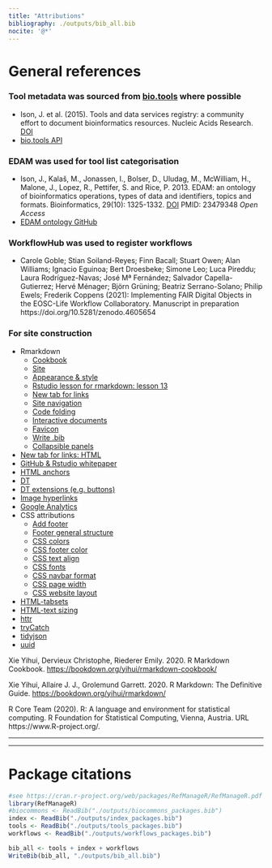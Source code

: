 ```yaml
---
title: "Attributions"
bibliography: ./outputs/bib_all.bib
nocite: '@*'
---
```


# General references 

### Tool metadata was sourced from [bio.tools](https://bio.tools/) where possible

- Ison, J. et al. (2015). Tools and data services registry: a community effort to document bioinformatics resources. Nucleic Acids Research. [DOI](https://doi.org/10.1093/nar/gkv1116)
- [bio.tools API](https://biotools.readthedocs.io/en/latest/api_reference.html)

### EDAM was used for tool list categorisation

- Ison, J., Kalaš, M., Jonassen, I., Bolser, D., Uludag, M., McWilliam, H., Malone, J., Lopez, R., Pettifer, S. and Rice, P. 2013. EDAM: an ontology of bioinformatics operations, types of data and identifiers, topics and formats. Bioinformatics, 29(10): 1325-1332. [DOI](https://doi.org/10.1093/bioinformatics/btt113) PMID: 23479348 *Open Access*
- [EDAM ontology GitHub](https://github.com/edamontology/edamontology)

### WorkflowHub was used to register workflows

- Carole Goble; Stian Soiland-Reyes; Finn Bacall; Stuart Owen; Alan Williams; Ignacio Eguinoa; Bert Droesbeke; Simone Leo; Luca Pireddu; Laura Rodríguez-Navas; José Mª Fernández; Salvador Capella-Gutierrez; Hervé Ménager; Björn Grüning; Beatriz Serrano-Solano; Philip Ewels; Frederik Coppens (2021):
Implementing FAIR Digital Objects in the EOSC-Life Workflow Collaboratory.
Manuscript in preparation https://doi.org/10.5281/zenodo.4605654

### For site construction

- Rmarkdown
     - [Cookbook](https://bookdown.org/yihui/rmarkdown-cookbook/)
     - [Site](https://bookdown.org/yihui/rmarkdown/rmarkdown-site.html)
     - [Appearance & style](https://bookdown.org/yihui/rmarkdown/html-document.html#appearance-and-style)
     - [Rstudio lesson for rmarkdown: lesson 13](https://rmarkdown.rstudio.com/lesson-13.html)
     - [New tab for links](https://community.rstudio.com/t/how-to-direct-a-link-to-another-tab-in-md-files/48737/2)
     - [Site navigation](https://bookdown.org/yihui/rmarkdown/rmarkdown-site.html#site-navigation)
     - [Code folding](https://bookdown.org/yihui/rmarkdown-cookbook/fold-show.html)
     - [Interactive documents](https://bookdown.org/yihui/rmarkdown/interactive-documents.html)
     - [Favicon](https://bookdown.org/yihui/rmarkdown-cookbook/favicon.html)
     - [Write .bib](https://bookdown.org/yihui/rmarkdown-cookbook/write-bib.html)
     - [Collapsible panels](https://stackoverflow.com/q/52576626)
- [New tab for links: HTML](https://stackoverflow.com/a/17711167)
- [GitHub & Rstudio whitepaper](https://resources.github.com/whitepapers/github-and-rstudio/)
- [HTML anchors](https://stackoverflow.com/a/7015050)
- [DT](https://rstudio.github.io/DT/)
- [DT extensions (e.g. buttons)](https://rstudio.github.io/DT/extensions.html)
- [Image hyperlinks](https://stackoverflow.com/a/42235353)
- [Google Analytics](https://stackoverflow.com/a/45169407)
- CSS attributions
     - [Add footer](https://bookdown.org/yihui/rmarkdown-cookbook/include-html.html)
     - [Footer general structure](https://github.com/rstudio/rmarkdown/issues/1761#issuecomment-574875775)
     - [CSS colors](https://www.w3schools.com/cssref/css_colors.asp)
     - [CSS footer color](https://stackoverflow.com/a/38387051)
     - [CSS text align](https://www.w3schools.com/cssref/pr_text_text-align.ASP)
     - [CSS fonts](https://stackoverflow.com/a/29298407)
     - [CSS navbar format](https://stackoverflow.com/a/62798548)
     - [CSS page width](https://stackoverflow.com/a/46564977)
     - [CSS website layout](https://www.w3schools.com/css/css_website_layout.asp)
- [HTML-tabsets](https://bookdown.org/yihui/rmarkdown-cookbook/html-tabs.html)
- [HTML-text sizing](https://stackoverflow.com/a/44906182)
- [httr](https://cran.r-project.org/web/packages/httr/vignettes/quickstart.html)
- [tryCatch](https://stackoverflow.com/questions/12193779/how-to-write-trycatch-in-r)
- [tidyjson](https://cran.r-project.org/web/packages/tidyjson/vignettes/introduction-to-tidyjson.html)
- [uuid](https://cran.r-project.org/web/packages/uuid/uuid.pdf)


Xie Yihui, Dervieux Christophe, Riederer Emily. 2020. R Markdown Cookbook. [https://bookdown.org/yihui/rmarkdown-cookbook/](https://bookdown.org/yihui/rmarkdown-cookbook/)

Xie Yihui, Allaire J. J., Grolemund Garrett. 2020. R Markdown: The Definitive Guide. [https://bookdown.org/yihui/rmarkdown/](https://bookdown.org/yihui/rmarkdown/)

R Core Team (2020). R: A language and environment for statistical computing. R Foundation for Statistical Computing,
  Vienna, Austria. URL https://www.R-project.org/.

-----

-----

# Package citations

```r
#see https://cran.r-project.org/web/packages/RefManageR/RefManageR.pdf
library(RefManageR)
#biocommons <- ReadBib("./outputs/biocommons_packages.bib")
index <- ReadBib("./outputs/index_packages.bib")
tools <- ReadBib("./outputs/tools_packages.bib")
workflows <- ReadBib("./outputs/workflows_packages.bib")

bib_all <- tools + index + workflows
WriteBib(bib_all, "./outputs/bib_all.bib")
```

